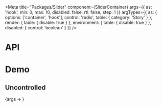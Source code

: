 

<Meta
  title="Packages/Slider"
  component={SliderContainer}
  args={{ as: 'hook', min: 0, max: 10, disabled: false, rtl: false, step: 1 }}
  argTypes={{
    as: {
      options: ['container', 'hook'],
      control: 'radio',
      table: { category: 'Story' }
    },
    render: {
      table: {
        disable: true
      }
    },
    environment: {
      table: {
        disable: true
      }
    },
    disabled: {
      control: 'boolean'
    }
  }}
/>

# API

<ArgsTable />

# Demo

## Uncontrolled

<Canvas>
  <Story
    name="Uncontrolled"
    args={{
      defaultMinValue: 3,
      defaultMaxValue: 8
    }}
  >
    {args => <SliderStory {...args} />}
  </Story>
</Canvas>
